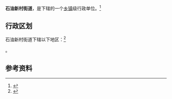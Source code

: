 {{中国乡级行政区|65/01/04/004/000}}

'''石油新村街道'''，是{{PRC admin/fullname|65/01/04/004/000|3}}下辖的一个[[乡镇|乡镇]]级行政单位。<ref>{{PRC admin/ref sgc|{{PRC admin/parent|65/01/04/004/000}}}}</ref>

== 行政区划 ==

石油新村街道下辖以下地区：<ref>{{PRC admin/ref sgc|65/01/04/004/000}}</ref>

{{PRC admin/children|65/01/04/004/000}}。

== 参考资料 ==

{{reflist}}

{{行政区划小作品}}
{{PRC admin/navcat|65/01/04/004/000}}